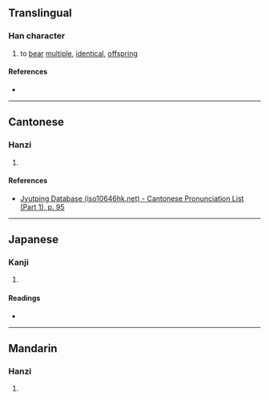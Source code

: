 {{also|嬔}}
{{character info}}
==Translingual==

===Han character===
{{Han char|rn=38|rad=女|as=12|sn=15|four=|canj=VNUM|ids=⿰女⿺免生}}

# to [[bear]] [[multiple]], [[identical]], [[offspring]]

====References====
* {{Han ref|kx=0271.351|dkj=06740|hdz=21082.070|uh=5B0E|ud=23310}}

----

==Cantonese==

===Hanzi===
{{yue-hanzi|jyut=[[faan3]]|y=faan3}}

# {{rfdef|yue|sort=女12}}

====References====
* [http://www.iso10646hk.net/jp/document/download.jsp Jyutping Database (iso10646hk.net) - Cantonese Pronunciation List (Part 1), p. 95]

----

==Japanese==

===Kanji===
{{ja-kanji|grade=|rs=女12}}

# {{rfdef|ja|sort=女12}}

====Readings====
* {{ja-readings|on=[[はん]] (han)|kun=}}

----

==Mandarin==

===Hanzi===
{{cmn-hanzi|pin=[[fàn]] ([[fan4]])|wg=fan<sup>4</sup>}}

# {{rfdef|cmn|sort=女12}}